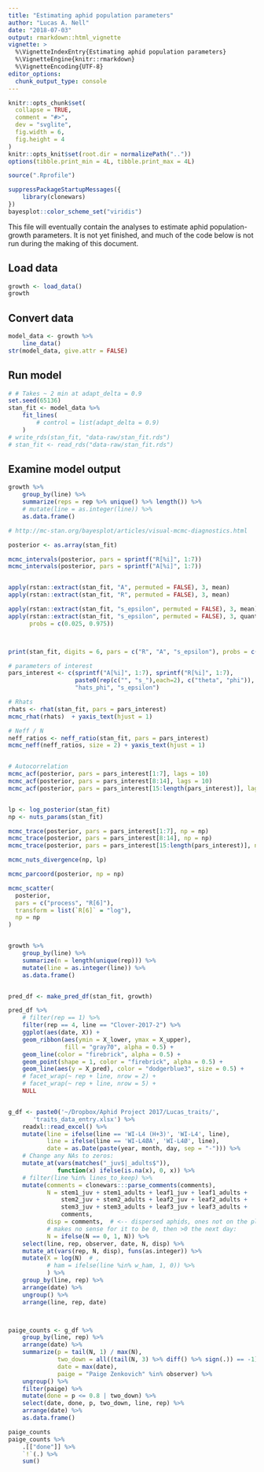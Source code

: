 ```yaml
---
title: "Estimating aphid population parameters"
author: "Lucas A. Nell"
date: "2018-07-03"
output: rmarkdown::html_vignette
vignette: >
  %\VignetteIndexEntry{Estimating aphid population parameters}
  %\VignetteEngine{knitr::rmarkdown}
  %\VignetteEncoding{UTF-8}
editor_options: 
  chunk_output_type: console
---
```


```r
knitr::opts_chunk$set(
  collapse = TRUE,
  comment = "#>",
  dev = "svglite", 
  fig.width = 6,
  fig.height = 4
)
knitr::opts_knit$set(root.dir = normalizePath(".."))
options(tibble.print_min = 4L, tibble.print_max = 4L)
```
```r
source(".Rprofile")
```

```r
suppressPackageStartupMessages({
    library(clonewars)
})
bayesplot::color_scheme_set("viridis")
```


This file will eventually contain the analyses to estimate aphid population-growth
parameters.
It is not yet finished, and much of the code below is not run during the making of
this document.



## Load data

```r
growth <- load_data()
growth
```

## Convert data

```r
model_data <- growth %>% 
    line_data()
str(model_data, give.attr = FALSE)
```


## Run model

```r
# # Takes ~ 2 min at adapt_delta = 0.9
set.seed(65136)
stan_fit <- model_data %>%
    fit_lines(
        # control = list(adapt_delta = 0.9)
    )
# write_rds(stan_fit, "data-raw/stan_fit.rds")
# stan_fit <- read_rds("data-raw/stan_fit.rds")
```


## Examine model output

```r

growth %>% 
    group_by(line) %>% 
    summarize(reps = rep %>% unique() %>% length()) %>% 
    # mutate(line = as.integer(line)) %>% 
    as.data.frame()

# http://mc-stan.org/bayesplot/articles/visual-mcmc-diagnostics.html

posterior <- as.array(stan_fit)

mcmc_intervals(posterior, pars = sprintf("R[%i]", 1:7))
mcmc_intervals(posterior, pars = sprintf("A[%i]", 1:7))


apply(rstan::extract(stan_fit, "A", permuted = FALSE), 3, mean)
apply(rstan::extract(stan_fit, "R", permuted = FALSE), 3, mean)

apply(rstan::extract(stan_fit, "s_epsilon", permuted = FALSE), 3, mean)
apply(rstan::extract(stan_fit, "s_epsilon", permuted = FALSE), 3, quantile,
      probs = c(0.025, 0.975))



print(stan_fit, digits = 6, pars = c("R", "A", "s_epsilon"), probs = c())

# parameters of interest
pars_interest <- c(sprintf("A[%i]", 1:7), sprintf("R[%i]", 1:7),
                   paste0(rep(c("", "s_"),each=2), c("theta", "phi")),
                   "hats_phi", "s_epsilon")

# Rhats
rhats <- rhat(stan_fit, pars = pars_interest)
mcmc_rhat(rhats)  + yaxis_text(hjust = 1)

# Neff / N
neff_ratios <- neff_ratio(stan_fit, pars = pars_interest)
mcmc_neff(neff_ratios, size = 2) + yaxis_text(hjust = 1)


# Autocorrelation
mcmc_acf(posterior, pars = pars_interest[1:7], lags = 10)
mcmc_acf(posterior, pars = pars_interest[8:14], lags = 10)
mcmc_acf(posterior, pars = pars_interest[15:length(pars_interest)], lags = 10)


lp <- log_posterior(stan_fit)
np <- nuts_params(stan_fit)

mcmc_trace(posterior, pars = pars_interest[1:7], np = np)
mcmc_trace(posterior, pars = pars_interest[8:14], np = np)
mcmc_trace(posterior, pars = pars_interest[15:length(pars_interest)], np = np)

mcmc_nuts_divergence(np, lp)

mcmc_parcoord(posterior, np = np)

mcmc_scatter(
  posterior,
  pars = c("process", "R[6]"),
  transform = list(`R[6]` = "log"),
  np = np
)


growth %>% 
    group_by(line) %>% 
    summarize(n = length(unique(rep))) %>% 
    mutate(line = as.integer(line)) %>% 
    as.data.frame()


pred_df <- make_pred_df(stan_fit, growth)

pred_df %>%
    # filter(rep == 1) %>% 
    filter(rep == 4, line == "Clover-2017-2") %>%
    ggplot(aes(date, X)) +
    geom_ribbon(aes(ymin = X_lower, ymax = X_upper),
                fill = "gray70", alpha = 0.5) +
    geom_line(color = "firebrick", alpha = 0.5) +
    geom_point(shape = 1, color = "firebrick", alpha = 0.5) +
    geom_line(aes(y = X_pred), color = "dodgerblue3", size = 0.5) +
    # facet_wrap(~ rep + line, nrow = 2) +
    # facet_wrap(~ rep + line, nrow = 5) +
    NULL



```







```r

g_df <- paste0('~/Dropbox/Aphid Project 2017/Lucas_traits/',
       'traits_data_entry.xlsx') %>% 
    readxl::read_excel() %>%
    mutate(line = ifelse(line == 'WI-L4 (H+3)', 'WI-L4', line),
           line = ifelse(line == 'WI-L4ØA', 'WI-L4Ø', line),
           date = as.Date(paste(year, month, day, sep = "-"))) %>%
    # Change any NAs to zeros:
    mutate_at(vars(matches("_juv$|_adults$")),
              function(x) ifelse(is.na(x), 0, x)) %>%
    # filter(line %in% lines_to_keep) %>%
    mutate(comments = clonewars:::parse_comments(comments),
           N = stem1_juv + stem1_adults + leaf1_juv + leaf1_adults +
               stem2_juv + stem2_adults + leaf2_juv + leaf2_adults +
               stem3_juv + stem3_adults + leaf3_juv + leaf3_adults +
               comments,
           disp = comments,  # <-- dispersed aphids, ones not on the plant
           # makes no sense for it to be 0, then >0 the next day:
           N = ifelse(N == 0, 1, N)) %>%
    select(line, rep, observer, date, N, disp) %>%
    mutate_at(vars(rep, N, disp), funs(as.integer)) %>%
    mutate(X = log(N)  # ,
           # ham = ifelse(line %in% w_ham, 1, 0)) %>%
           ) %>%
    group_by(line, rep) %>%
    arrange(date) %>%
    ungroup() %>%
    arrange(line, rep, date)



paige_counts <- g_df %>%
    group_by(line, rep) %>% 
    arrange(date) %>%
    summarize(p = tail(N, 1) / max(N),
              two_down = all((tail(N, 3) %>% diff() %>% sign(.)) == -1),
              date = max(date),
              paige = "Paige Zenkovich" %in% observer) %>% 
    ungroup() %>% 
    filter(paige) %>% 
    mutate(done = p <= 0.8 | two_down) %>% 
    select(date, done, p, two_down, line, rep) %>% 
    arrange(date) %>% 
    as.data.frame()

paige_counts
paige_counts %>% 
    .[["done"]] %>% 
    `!`(.) %>% 
    sum()


```

